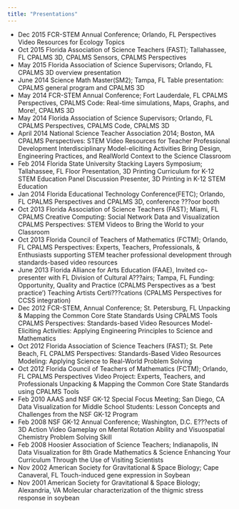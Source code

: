 ```yaml
---
title: "Presentations"
---
```


* Dec 2015 FCR-STEM Annual Conference; Orlando, FL Perspectives Video Resources for Ecology Topics
* Oct 2015 Florida Association of Science Teachers (FAST); Tallahassee, FL CPALMS 3D, CPALMS Sensors, CPALMS Perspectives
* May 2015 Florida Association of Science Supervisors; Orlando, FL CPALMS 3D overview presentation
* June 2014 Science Math Master(SM2); Tampa, FL Table presentation: CPALMS general program and CPALMS 3D
* May 2014 FCR-STEM Annual Conference; Fort Lauderdale, FL CPALMS Perspectives, CPALMS Code: Real-time simulations, Maps, Graphs, and More!, CPALMS 3D
* May 2014 Florida Association of Science Supervisors; Orlando, FL CPALMS Perspectives, CPALMS Code, CPALMS 3D
* April 2014 National Science Teacher Association 2014; Boston, MA CPALMS Perspectives: STEM Video Resources for Teacher Professional Development Interdisciplinary Model-eliciting Activities Bring Design, Engineering Practices, and RealWorld Context to the Science Classroom
* Feb 2014 Florida State University Stacking Layers Symposium; Tallahassee, FL Floor Presentation, 3D Printing Curriculum for K-12 STEM Education Panel Discussion Presenter, 3D Printing in K-12 STEM Education
* Jan 2014 Florida Educational Technology Conference(FETC); Orlando, FL CPALMS Perspectives and CPALMS 3D, conference ???oor booth
* Oct 2013 Florida Association of Science Teachers (FAST); Miami, FL CPALMS Creative Computing: Social Network Data and Visualization CPALMS Perspectives: STEM Videos to Bring the World to your Classroom
* Oct 2013 Florida Council of Teachers of Mathematics (FCTM); Orlando, FL CPALMS Perspectives: Experts, Teachers, Professionals, & Enthusiasts supporting STEM teacher professional development through standards-based video resources
* June 2013 Florida Alliance for Arts Education (FAAE), Invited co-presenter with FL Division of Cultural A???airs; Tampa, FL Funding: Opportunity, Quality and Practice (CPALMS Perspectives as a 'best practice') Teaching Artists Certi???cations (CPALMS Perspectives for CCSS integration)
* Dec 2012 FCR-STEM, Annual Conference; St. Petersburg, FL Unpacking & Mapping the Common Core State Standards Using CPALMS Tools CPALMS Perspectives: Standards-based Video Resources Model-Eliciting Activities: Applying Engineering Principles to Science and Mathematics
* Oct 2012 Florida Association of Science Teachers (FAST); St. Pete Beach, FL CPALMS Perspectives: Standards-Based Video Resources Modeling: Applying Science to Real-World Problem Solving
* Oct 2012 Florida Council of Teachers of Mathematics (FCTM); Orlando, FL CPALMS Perspectives Video Project: Experts, Teachers, and Professionals Unpacking & Mapping the Common Core State Standards using CPALMS Tools
* Feb 2010 AAAS and NSF GK-12 Special Focus Meeting; San Diego, CA Data Visualization for Middle School Students: Lesson Concepts and Challenges from the NSF GK-12 Program
* Feb 2008 NSF GK-12 Annual Conference; Washington, D.C. E???ects of 3D Action Video Gameplay on Mental Rotation Ability and Visuospatial Chemistry Problem Solving Skill
* Feb 2008 Hoosier Association of Science Teachers; Indianapolis, IN Data Visualization for 8th Grade Mathematics & Science Enhancing Your Curriculum Through the Use of Visiting Scientists
* Nov 2002 American Society for Gravitational & Space Biology; Cape Canaveral, FL Touch-induced gene expression in Soybean
* Nov 2001 American Society for Gravitational & Space Biology; Alexandria, VA Molecular characterization of the thigmic stress response in soybean


